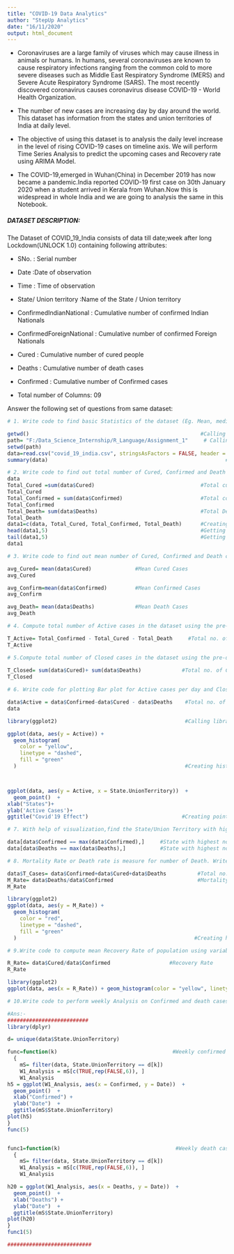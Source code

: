 ---
title: "COVID-19 Data Analytics"
author: "StepUp Analytics"
date: "16/11/2020"
output: html_document
---

* Coronaviruses are a large family of viruses which may cause illness in animals or humans. In humans, several coronaviruses are known to cause respiratory infections ranging from the common cold to more severe diseases such as Middle East Respiratory Syndrome (MERS) and Severe Acute Respiratory Syndrome (SARS). The most recently discovered coronavirus causes coronavirus disease COVID-19 - World Health Organization.


* The number of new cases are increasing day by day around the world. This dataset has information from the states and union territories of India at daily level.


* The objective of using this dataset is to analysis the daily level increase in the level of rising COVID-19 cases on timeline axis. We will perform Time Series Analysis to predict the upcoming cases and Recovery rate using ARIMA Model.

* The COVID-19,emerged in Wuhan(China) in December 2019 has now became a pandemic.India reported COVID-19 first case on 30th January 2020 when a student arrived in Kerala from Wuhan.Now this is widespread in whole India and we are going to analysis the same in this Notebook.

##### DATASET DESCRIPTION:

The Dataset of COVID_19_India consists of data till date;week after long Lockdown(UNLOCK 1.0) containing following attributes:

* SNo. : Serial number
* Date :Date of observation
* Time : Time of observation
* State/ Union territory :Name of the State / Union territory
* ConfirmedIndianNational : Cumulative number of confirmed Indian Nationals
* ConfirmedForeignNational : Cumulative number of confirmed Foreign Nationals
* Cured : Cumulative number of cured people
* Deaths : Cumulative number of death cases
* Confirmed : Cumulative number of Confirmed cases

* Total number of Columns: 09

Answer the following set of questions from same dataset: 

```{r}

# 1. Write code to find basic Statistics of the dataset (Eg. Mean, median, std & Quantile of the data)

getwd()                                                       #Calling library to read xl files
path= "F:/Data_Science_Internship/R_Language/Assignment_1"     # Calling the file covid_19_india.csv
setwd(path)
data=read.csv("covid_19_india.csv", stringsAsFactors = FALSE, header = TRUE, na.strings = (c('','NA')))
summary(data)                                                         #accessing the summary of the data we have in the provided file

```

```{r}

# 2. Write code to find out total number of Cured, Confirmed and Death cases in the dataset.
data
Total_Cured =sum(data$Cured)                                  #Total cured cases
Total_Cured
Total_Confirmed = sum(data$Confirmed)                         #Total confirmed cases
Total_Confirmed
Total_Death= sum(data$Deaths)                                 #Total Death cases
Total_Death
data1=c(data, Total_Cured, Total_Confirmed, Total_Death)      #Creating new dataset 'data1'
head(data1,5)                                                 #Getting top 5 data from data1
tail(data1,5)                                                 #Getting last 5 data from data1
data1
```

```{r}

# 3. Write code to find out mean number of Cured, Confirmed and Death cases in the dataset. 

avg_Cured= mean(data$Cured)              #Mean Cured Cases
avg_Cured

avg_Confirm=mean(data$Confirmed)         #Mean Confirmed Cases
avg_Confirm

avg_Death= mean(data$Deaths)             #Mean Death Cases
avg_Death
```

```{r}

# 4. Compute total number of Active cases in the dataset using the pre-defined variables Confirmed, cured and Death cases.

T_Active= Total_Confirmed - Total_Cured - Total_Death     #Total no. of active cases
T_Active
```

```{r}

# 5.Compute total number of Closed cases in the dataset using the pre-defined variables Confirmed, cured and Death cases.
 
T_Closed= sum(data$Cured)+ sum(data$Deaths)             #Total no. of Closed cases
T_Closed

```


```{r}

# 6. Write code for plotting Bar plot for Active cases per day and Closed cases per day in India using ggplot.

data$Active = data$Confirmed-data$Cured - data$Deaths    #Total no. of active cases
data

library(ggplot2)                                         #Calling library function ggplot2

ggplot(data, aes(y = Active)) +
  geom_histogram(
    color = "yellow",
    linetype = "dashed",
    fill = "green"
  )                                                      #Creating histogram for active cases



ggplot(data, aes(y = Active, x = State.UnionTerritory))  +
  geom_point()  +
xlab("States")+
ylab('Active Cases')+
ggtitle("Covid'19 Effect")                              #Creating point graphs for active cases
```


```{r}

# 7. With help of visualization,find the State/Union Territory with highest number of Confirmed and Death cases.

data[data$Confirmed == max(data$Confirmed),]     #State with highest no. of confirmed cases
data[data$Deaths == max(data$Deaths),]           #State with highest no. of Deaths cases

```


```{r}

# 8. Mortality Rate or Death rate is measure for number of Death. Write code to find Mortality rate of population with spread of COVID-19 using pre-defined variables Confirmed,cured and Death cases. 

data$T_Cases= data$Confirmed+data$Cured+data$Deaths          #Total no. of Cases
M_Rate= data$Deaths/data$Confirmed                           #Mortality Rate or Death Rate
M_Rate

library(ggplot2)
ggplot(data, aes(y = M_Rate)) +
  geom_histogram(
    color = "red",
    linetype = "dashed",
    fill = "green"
  )                                                         #Creating histogram showing Mortality Rate

```

```{r}

# 9.Write code to compute mean Recovery Rate of population using variables in the dataset.

R_Rate= data$Cured/data$Confirmed                   #Recovery Rate
R_Rate

library(ggplot2)
ggplot(data, aes(x = R_Rate)) + geom_histogram(color = "yellow", linetype= "dashed", fill= "black")    #Bar Plot for the recovery rate
```

```{r}

# 10.Write code to perform weekly Analysis on Confirmed and death cases, also plot the same for each using Bar plot.

#Ans:-
##########################
library(dplyr)

d= unique(data$State.UnionTerritory)

func=function(k)                                     #Weekly confirmed cases
  {
    mS= filter(data, State.UnionTerritory == d[k])
    W1_Analysis = mS[c(TRUE,rep(FALSE,6)), ]
    W1_Analysis
h5 = ggplot(W1_Analysis, aes(x = Confirmed, y = Date))  +
  geom_point()  +
  xlab("Confirmed") +
  ylab("Date")  +
  ggtitle(mS$State.UnionTerritory)
plot(h5)
}
func(5)


func1=function(k)                                     #Weekly death cases
  {
    mS= filter(data, State.UnionTerritory == d[k])
    W1_Analysis = mS[c(TRUE,rep(FALSE,6)), ]
    W1_Analysis

h20 = ggplot(W1_Analysis, aes(x = Deaths, y = Date))  +
  geom_point()  +
  xlab("Deaths") +
  ylab("Date")  +
  ggtitle(mS$State.UnionTerritory)
plot(h20)
}
func1(5)

###########################
```
